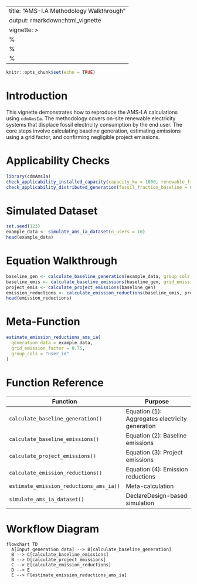 
---
title: "AMS-I.A Methodology Walkthrough"
output: rmarkdown::html_vignette
vignette: >
  %\VignetteIndexEntry{AMS-I.A Methodology Walkthrough}
  %\VignetteEngine{knitr::rmarkdown}
  %\VignetteEncoding{UTF-8}
---

```r
knitr::opts_chunk$set(echo = TRUE)
```

# Introduction

This vignette demonstrates how to reproduce the AMS-I.A calculations using `cdmAmsIa`. The
methodology covers on-site renewable electricity systems that displace fossil electricity
consumption by the end user. The core steps involve calculating baseline generation, estimating
emissions using a grid factor, and confirming negligible project emissions.

# Applicability Checks

```r
library(cdmAmsIa)
check_applicability_installed_capacity(capacity_kw = 1000, renewable_fraction = 1)
check_applicability_distributed_generation(fossil_fraction_baseline = 0.85)
```

# Simulated Dataset

```r
set.seed(123)
example_data <- simulate_ams_ia_dataset(n_users = 10)
head(example_data)
```

# Equation Walkthrough

```r
baseline_gen <- calculate_baseline_generation(example_data, group_cols = "user_id")
baseline_emis <- calculate_baseline_emissions(baseline_gen, grid_emission_factor = 0.75)
project_emis <- calculate_project_emissions(baseline_gen)
emission_reductions <- calculate_emission_reductions(baseline_emis, project_emis)
head(emission_reductions)
```

# Meta-Function

```r
estimate_emission_reductions_ams_ia(
  generation_data = example_data,
  grid_emission_factor = 0.75,
  group_cols = "user_id"
)
```

# Function Reference

| Function | Purpose |
|----------|---------|
| `calculate_baseline_generation()` | Equation (1): Aggregates electricity generation |
| `calculate_baseline_emissions()` | Equation (2): Baseline emissions |
| `calculate_project_emissions()` | Equation (3): Project emissions |
| `calculate_emission_reductions()` | Equation (4): Emission reductions |
| `estimate_emission_reductions_ams_ia()` | Meta-calculation |
| `simulate_ams_ia_dataset()` | DeclareDesign-based simulation |

# Workflow Diagram

```mermaid
flowchart TD
  A[Input generation data] --> B[calculate_baseline_generation]
  B --> C[calculate_baseline_emissions]
  B --> D[calculate_project_emissions]
  C --> E[calculate_emission_reductions]
  D --> E
  E --> F[estimate_emission_reductions_ams_ia]
```
